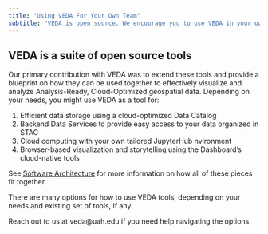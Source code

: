 ```yaml
---
title: "Using VEDA For Your Own Team"
subtitle: "VEDA is open source. We encourage you to use VEDA in your own worlds. Here's how."
---
```


## VEDA is a suite of open source tools
Our primary contribution with VEDA was to extend these tools and provide a blueprint on how they can be used together to effectively visualize and analyze Analysis-Ready, Cloud-Optimized geospatial data. Depending on your needs, you might use VEDA as a tool for:

1. Efficient data storage using a cloud-optimized Data Catalog
2. Backend Data Services to provide easy access to your data organized in STAC
3. Cloud computing with your own tailored JupyterHub nvironment
4. Browser-based visualization and storytelling using the Dashboard's cloud-native tools

See [Software Architecture](/Users/anthonyboyd/Documents/Github/veda-docs/open-source-ecosystem/architecture.qmd) for more information on how all of these pieces fit together. 

There are many options for how to use VEDA tools, depending on your needs and existing set of tools, if any.

Reach out to us at veda@uah.edu if you need help navigating the options.

